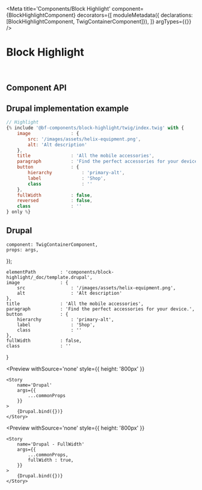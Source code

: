 


<Meta 
    title='Components/Block Highlight' 
    component={BlockHighlightComponent}
    decorators={[
        moduleMetadata({ declarations: [BlockHighlightComponent, TwigContainerComponent]}),
    ]}
    argTypes={{}}
/>

# Block Highlight

<br/>



## Component API

<Props of={BlockHighlightComponent} />



## Drupal implementation example

```jsx
// Highlight
{% include '@bf-components/block-highlight/twig/index.twig' with {
    image               : {
        src: '/images/assets/helix-equipment.png',
        alt: 'Alt description'
    },
    title               : 'All the mobile accessories',
    paragraph           : 'Find the perfect accessories for your device.',
    button              : {
        hierarchy           : 'primary-alt',
        label               : 'Shop',
        class               : ''
    },
    fullWidth           : false,
    reversed            : false,
    class               : ''
} only %}
```



## Drupal

    component: TwigContainerComponent,
    props: args,
});

    elementPath         : 'components/block-highlight/_doc/template.drupal',
    image               : {
        src                 : '/images/assets/helix-equipment.png',
        alt                 : 'Alt description'
    },
    title               : 'All the mobile accessories',
    paragraph           : 'Find the perfect accessories for your device.',
    button              : {
        hierarchy           : 'primary-alt',
        label               : 'Shop',
        class               : ''
    },
    fullWidth           : false,
    class               : ''
}

<Preview
    withSource='none'
    style={{ height: '800px' }}
>
    <Story 
        name='Drupal'
        args={{ 
            ...commonProps
        }}
    >
        {Drupal.bind({})}
    </Story>
</Preview>

<Preview
    withSource='none'
    style={{ height: '800px' }}
>
    <Story 
        name='Drupal - FullWidth'
        args={{ 
            ...commonProps,
            fullWidth : true,
        }}
    >
        {Drupal.bind({})}
    </Story>
</Preview>